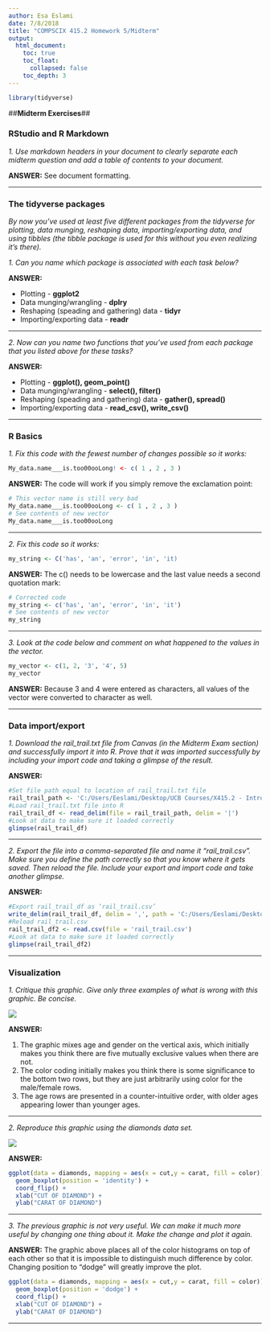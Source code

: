 ```yaml
---
author: Esa Eslami
date: 7/8/2018
title: "COMPSCIX 415.2 Homework 5/Midterm"
output:
  html_document:
    toc: true
    toc_float:
      collapsed: false
    toc_depth: 3
---
```


```r
library(tidyverse)

```

##__Midterm Exercises__##

### RStudio and R Markdown

*1. Use markdown headers in your document to clearly separate each midterm question and add a table of
contents to your document.*

__ANSWER:__ See document formatting.

* * *

### The tidyverse packages

*By now you’ve used at least five different packages from the tidyverse for plotting, data munging, reshaping data, importing/exporting data, and using tibbles (the tibble package is used for this without you even realizing it’s there).*

*1. Can you name which package is associated with each task below?*

__ANSWER:__ 

* Plotting - __ggplot2__
* Data munging/wrangling - __dplry__
* Reshaping (speading and gathering) data - __tidyr__
* Importing/exporting data - __readr__

* * *

*2. Now can you name two functions that you’ve used from each package that you listed above for these tasks?*

__ANSWER:__ 

* Plotting - __ggplot(), geom_point()__ 
* Data munging/wrangling - __select(), filter()__ 
* Reshaping (speading and gathering) data - __gather(), spread()__ 
* Importing/exporting data - __read_csv(), write_csv()__ 

* * *

### R Basics

*1. Fix this code with the fewest number of changes possible so it works:*

```r
My_data.name___is.too00ooLong! <- c( 1 , 2 , 3 )
```

__ANSWER:__ The code will work if you simply remove the exclamation point:

```r
# This vector name is still very bad
My_data.name___is.too00ooLong <- c( 1 , 2 , 3 )
# See contents of new vector
My_data.name___is.too00ooLong
```
* * *

*2. Fix this code so it works:*

```r
my_string <- C('has', 'an', 'error', 'in', 'it)
```

__ANSWER:__ The c() needs to be lowercase and the last value needs a second quotation mark:

```r
# Corrected code
my_string <- c('has', 'an', 'error', 'in', 'it')
# See contents of new vector
my_string
```
* * *

*3. Look at the code below and comment on what happened to the values in the vector.*

```r
my_vector <- c(1, 2, '3', '4', 5)
my_vector
```

__ANSWER:__ Because 3 and 4 were entered as characters, all values of the vector were converted to character as well. 

* * *

### Data import/export

*1. Download the rail_trail.txt file from Canvas (in the Midterm Exam section) and successfully import it into R. Prove that it was imported successfully by including your import code and taking a glimpse of the result.*

__ANSWER:__ 

```r
#Set file path equal to location of rail_trail.txt file  
rail_trail_path <- 'C:/Users/Eeslami/Desktop/UCB Courses/X415.2 - Introduction to Data Science/compscix-415-2-assignments/rail_trail.txt'
#Load rail_trail.txt file into R 
rail_trail_df <- read_delim(file = rail_trail_path, delim = '|')
#Look at data to make sure it loaded correctly
glimpse(rail_trail_df)
```

* * *

*2. Export the file into a comma-separated file and name it “rail_trail.csv”. Make sure you define the path correctly so that you know where it gets saved. Then reload the file. Include your export and import code and take another glimpse.*

__ANSWER:__ 

```r
#Export rail_trail_df as ‘rail_trail.csv’
write_delim(rail_trail_df, delim = ',', path = 'C:/Users/Eeslami/Desktop/UCB Courses/X415.2 - Introduction to Data Science/compscix-415-2-assignments/rail_trail.csv')
#Reload rail_trail.csv 
rail_trail_df2 <- read.csv(file = 'rail_trail.csv')
#Look at data to make sure it loaded correctly
glimpse(rail_trail_df2)
```

* * *

### Visualization

*1. Critique this graphic. Give only three examples of what is wrong with this graphic. Be concise.*

![](C:/Users/Eeslami/Desktop/UCB Courses/X415.2 - Introduction to Data Science/compscix-415-2-assignments/mrspresident.jpg) 
 
__ANSWER:__ 

1. The graphic mixes age and gender on the vertical axis, which initially makes you think there are five mutually exclusive values when there are not. 
2. The color coding initially makes you think there is some significance to the bottom two rows, but they are just arbitrarily using color for the male/female rows. 
3. The age rows are presented in a counter-intuitive order, with older ages appearing lower than younger ages. 

* * *

*2. Reproduce this graphic using the diamonds data set.*

![](C:/Users/Eeslami/Desktop/UCB Courses/X415.2 - Introduction to Data Science/compscix-415-2-assignments/caratofdiamond.png) 

__ANSWER:__  
```r
ggplot(data = diamonds, mapping = aes(x = cut,y = carat, fill = color)) + 
  geom_boxplot(position = 'identity') +
  coord_flip() +
  xlab("CUT OF DIAMOND") +
  ylab("CARAT OF DIAMOND")
```

* * *

*3. The previous graphic is not very useful. We can make it much more useful by changing one thing about it. Make the change and plot it again.*

__ANSWER:__  The graphic above places all of the color histograms on top of each other so that it is impossible to distinguish much difference by color. Changing position to "dodge" will greatly improve the plot.
```r
ggplot(data = diamonds, mapping = aes(x = cut,y = carat, fill = color)) + 
  geom_boxplot(position = 'dodge') +
  coord_flip() +
  xlab("CUT OF DIAMOND") +
  ylab("CARAT OF DIAMOND")
```

* * *